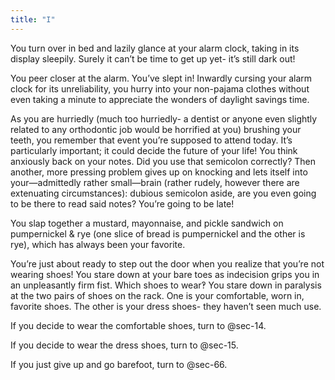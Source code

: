 ```yaml
---
title: "I"
---
```


You turn over in bed and lazily glance at your alarm clock, taking in its display sleepily. Surely it can’t be time to get up yet- it’s still dark out! 

You peer closer at the alarm. You’ve slept in! Inwardly cursing your alarm clock for its unreliability, you hurry into your non-pajama clothes without even taking a minute to appreciate the wonders of daylight savings time.

As you are hurriedly (much too hurriedly- a dentist or anyone even slightly related to any orthodontic job would be horrified at you) brushing your teeth, you remember that event you’re supposed to attend today. It’s particularly important; it could decide the future of your life! You think anxiously back on your notes. Did you use that semicolon correctly? Then another, more pressing problem gives up on knocking and lets itself into your—admittedly rather small—brain (rather rudely, however there are extenuating circumstances): dubious semicolon aside, are you even going to be there to read said notes? You’re going to be late! 

You slap together a mustard, mayonnaise, and pickle sandwich on pumpernickel & rye (one slice of bread is pumpernickel and the other is rye), which has always been your favorite.

 You’re just about ready to step out the door when you realize that you’re not wearing shoes! You stare down at your bare toes as indecision grips you in an unpleasantly firm fist. Which shoes to wear‽ You stare down in paralysis at the two pairs of shoes on the rack. One is your comfortable, worn in, favorite shoes. The other is your dress shoes- they haven’t seen much use. 

If you decide to wear the comfortable shoes, turn to @sec-14.

If you decide to wear the dress shoes, turn to @sec-15.

If you just give up and go barefoot, turn to @sec-66.
